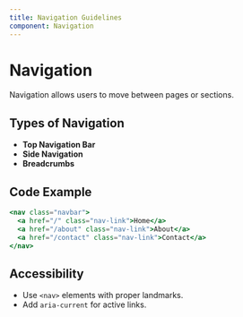 ```yaml
---
title: Navigation Guidelines
component: Navigation
---
```


# Navigation

Navigation allows users to move between pages or sections.

## Types of Navigation

- **Top Navigation Bar**
- **Side Navigation**
- **Breadcrumbs**

## Code Example

```jsx copy
<nav class="navbar">
  <a href="/" class="nav-link">Home</a>
  <a href="/about" class="nav-link">About</a>
  <a href="/contact" class="nav-link">Contact</a>
</nav>
```

## Accessibility

- Use `<nav>` elements with proper landmarks.
- Add `aria-current` for active links.
